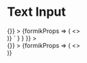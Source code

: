 
<Meta title="Input Text" component={InputText} />

# Text Input

<Canvas>
  <Story
    name="Input Text"
    parameters={{
      docs: {
        source: {
          code: dedent`
            <Form
              initialValues={{
                sampleInput1: '',
                sampleInput2: '',
                sampleInput3: ''
              }}
              onSubmit={() => {}}
            >
              {formikProps => (
                <>
                  <InputText name="sampleInput1" label="Text Input" formikProps={formikProps} />
                  <InputText name="sampleInput2" label="Text Input" value="Example" formikProps={formikProps} />
                  <InputText name="sampleInput3" label="Password Input" type="password" formikProps={formikProps} />
                  <div className="input-text-story-dark">
                    <InputText
                      name="sampleInput4"
                      label="Label Above"
                      labelPlacement="above"
                      placeholder="Enter text..."
                      formikProps={formikProps}
                    />
                  </div>
                </>
              )}
            </Form>`
        }
      }
    }}
  >
    <div className="input-text-story">
      <Form
        initialValues={{
          sampleInput1: '',
          sampleInput2: '',
          sampleInput3: '',
          sampleInput4: ''
        }}
        onSubmit={() => {}}
      >
        {formikProps => (
          <>
            <InputText name="sampleInput1" label="Text Input" formikProps={formikProps} />
            <InputText name="sampleInput2" label="Text Input" value="Example" formikProps={formikProps} />
            <InputText name="sampleInput3" label="Password Input" type="password" formikProps={formikProps} />
            <div className="input-text-story-dark">
              <InputText
                name="sampleInput4"
                label="Label Above"
                labelPlacement="above"
                placeholder="Enter text..."
                formikProps={formikProps}
              />
            </div>
          </>
        )}
      </Form>
    </div>
  </Story>
  <ArgsTable of={InputText} />
</Canvas>
